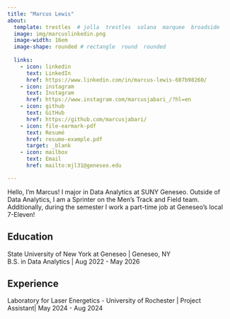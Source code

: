 ```yaml
---
title: "Marcus Lewis"
about:
  template: trestles  # jolla  trestles  solana  marquee  broadside
  image: img/marcuslinkedin.png
  image-width: 16em
  image-shape: rounded # rectangle  round  rounded
  
  links:
    - icon: linkedin
      text: LinkedIn
      href: https://www.linkedin.com/in/marcus-lewis-607b98260/
    - icon: instagram
      text: Instagram
      href: https://www.instagram.com/marcusjabari_/?hl=en
    - icon: github
      text: GitHub
      href: https://github.com/marcusjabari/
    - icon: file-earmark-pdf
      text: Resumé
      href: resume-example.pdf
      target: _blank
    - icon: mailbox
      text: Email
      href: mailto:mjl31@geneseo.edu

---
```



Hello, I'm Marcus! I major in Data Analytics at SUNY Geneseo. Outside of Data Analytics, I am a Sprinter on the Men's Track and Field team. Additionally, during the semester I work a part-time job at Geneseo's local 7-Eleven!

## Education

State University of New York at Geneseo | Geneseo, NY <br>
B.S. in Data Analytics | Aug 2022 - May 2026 <br>


## Experience

Laboratory for Laser Energetics - University of Rochester | Project Assistant| May 2024 - Aug 2024

